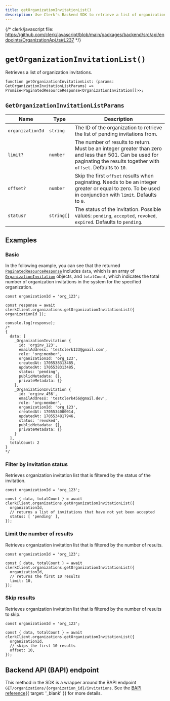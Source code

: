 ```yaml
---
title: getOrganizationInvitationList()
description: Use Clerk's Backend SDK to retrieve a list of organization invitations.
---
```


{/* clerk/javascript file: https://github.com/clerk/javascript/blob/main/packages/backend/src/api/endpoints/OrganizationApi.ts#L237 */}

# `getOrganizationInvitationList()`

Retrieves a list of organization invitations.

```tsx {{ prettier: false }}
function getOrganizationInvitationList: (params: GetOrganizationInvitationListParams) => Promise<PaginatedResourceResponse<OrganizationInvitation[]>>;
```

## `GetOrganizationInvitationListParams`

| Name | Type | Description |
| - | - | - |
| `organizationId` | `string` | The ID of the organization to retrieve the list of pending invitations from. |
| `limit?` | `number` | The number of results to return. Must be an integer greater than zero and less than 501. Can be used for paginating the results together with `offset`. Defaults to `10`. |
| `offset?` | `number` | Skip the first `offset` results when paginating. Needs to be an integer greater or equal to zero. To be used in conjunction with `limit`. Defaults to `0`. |
| `status?` | `string[]` | The status of the invitation. Possible values: `pending`, `accepted`, `revoked`, `expired`. Defaults to `pending`. |

## Examples

### Basic

In the following example, you can see that the returned [`PaginatedResourceResponse`](/docs/references/backend/types/paginated-resource-response) includes `data`, which is an array of [`OrganizationInvitation`](/docs/references/backend/types/backend-organization-invitation) objects, and `totalCount`, which indicates the total number of organization invitations in the system for the specified organization.

```tsx {{ prettier: false }}
const organizationId = 'org_123';

const response = await clerkClient.organizations.getOrganizationInvitationList({ organizationId });

console.log(response);
/*
{
  data: [
    _OrganizationInvitation {
      id: 'orginv_123',
      emailAddress: 'testclerk123@gmail.com',
      role: 'org:member',
      organizationId: 'org_123',
      createdAt: 1705538313485,
      updatedAt: 1705538313485,
      status: 'pending',
      publicMetadata: {},
      privateMetadata: {}
    },
    _OrganizationInvitation {
      id: 'orginv_456',
      emailAddress: 'testclerk456@gmail.dev',
      role: 'org:member',
      organizationId: 'org_123',
      createdAt: 1705534000014,
      updatedAt: 1705534817946,
      status: 'revoked',
      publicMetadata: {},
      privateMetadata: {}
    }
  ],
  totalCount: 2
}
*/
```

### Filter by invitation status

Retrieves organization invitation list that is filtered by the status of the invitation.

```tsx {{ prettier: false }}
const organizationId = 'org_123';

const { data, totalCount } = await clerkClient.organizations.getOrganizationInvitationList({
  organizationId,
  // returns a list of invitations that have not yet been accepted
  status: [ 'pending' ],
});
```

### Limit the number of results

Retrieves organization invitation list that is filtered by the number of results.

```tsx {{ prettier: false }}
const organizationId = 'org_123';

const { data, totalCount } = await clerkClient.organizations.getOrganizationInvitationList({
  organizationId,
  // returns the first 10 results
  limit: 10,
});
```

### Skip results

Retrieves organization invitation list that is filtered by the number of results to skip.

```tsx {{ prettier: false }}
const organizationId = 'org_123';

const { data, totalCount } = await clerkClient.organizations.getOrganizationInvitationList({
  organizationId,
  // skips the first 10 results
  offset: 10,
});
```

## Backend API (BAPI) endpoint

This method in the SDK is a wrapper around the BAPI endpoint `GET/organizations/{organization_id}/invitations`. See the [BAPI reference](/docs/reference/backend-api/tag/Organization-Invitations#operation/ListOrganizationInvitations){{ target: '_blank' }} for more details.
